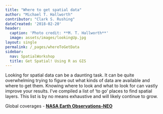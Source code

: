 ```yaml
---
title: "Where to get spatial data"
author: "Michael T. Hallworth"
contributor: "Clark S. Rushing"
dateCreated: '2018-02-20'
header:
  caption: 'Photo credit: **M. T. Hallworth**'
  image: assets/images/lookingUp.jpg
layout: single
permalink: /_pages/whereToGetData
sidebar:
  nav: SpatialWorkshop
  title: Get Spatial! Using R as GIS
---
```


Looking for spatial data can be a daunting task. It can be quite overwhelming trying to figure out what kinds of data are available and where to get them. Knowing where to look and what to look for can vastly improve your results. I've compiled a list of 'to go' places to find spatial layers. This list is by no means exhaustive and will likely continue to grow. 

Global coverages - 
<a href="https://neo.sci.gsfc.nasa.gov/" target="_blank">**NASA Earth Observations-NEO**</a>

